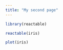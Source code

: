 ```yaml
---
title: "My second page"
---
```


```r
library(reactable)
```

```r
reactable(iris)
```

```r
plot(iris)
```
